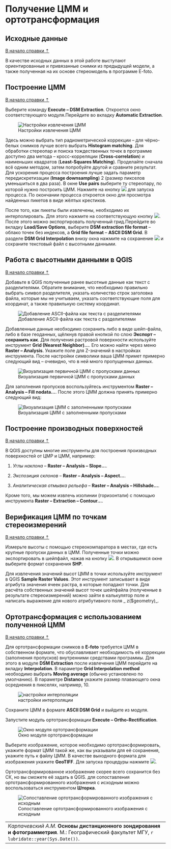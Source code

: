 # Получение ЦММ и ортотрансформация {#dem}

## Исходные данные {#dem-initial}
[В начало справки ⇡](#dem)

В качестве исходных данных в этой работе выступают ориентированные и привязанные снимки из предыдущей модели, а также полученная на их основе стереомодель в программе E-foto.

## Построение ЦММ {#dem-create}
[В начало справки ⇡](#dem)

Выберите команду **Execute – DSM Extraction**. Откроется окно соответствующего модуля.Перейдите во вкладку **Automatic Extraction**.

![Настройки извлечения ЦММ](images/Ref04/Automatic_Extraction.png)

Здесь можно выбрать тип радиометрической коррекции – для чёрно-белых снимков лучше всего выбрать **Histogram matching**. Для обработки стереопар и поиска тождественных точек в программе доступно два метода – кросс-корреляции (**Cross-correlation**) и наименьших квадратов (**Least-Squares Matching**). Проделайте сначала всё одним методом, затем попробуйте другой и сравните результат. Для ускорения процесса построения лучше задать параметр передискретизации (**Image downsampling**) 2 (размер пикселов уменьшиться в два раза). В окне **Use pairs** выберите ту стереопару, по которой нужно построить ЦММ. Нажмите на кнопку ![](images/Ref04/DSM_extraction.png) для запуска процесса. По окончании процесса откроется окно для просмотра найденных пикетов в виде жёлтых крестиков.

После того, как пикеты были извлечены, необходимо их интерполировать. Для этого нажмите на соответствующую кнопку ![](images/Ref04/DSM_interpolation.png). После этого можно экспортировать полученный грид.Перейдите во вкладку **Load/Save Options**, выберите **DSM extraction file format** – облако точек без индексов, а **Grid file format** – **ASCII DSM Grid**. В разделе **DSM Grid Interpolation** внизу окна нажмите на сохранение ![](images/Ref04/Save_DSM.png) и сохраните текстовый файл с высотными данными.

## Работа с высотными данными в QGIS {#dem-QGIS}
[В начало справки ⇡](#dem)

Добавьте в QGIS полученные ранее высотные данные как текст с разделителями. Обратите внимание, что необходимо правильно выбрать символ разделителя, указать количество строк заголовка файла, которые мы не учитываем, указать соответствующие поля для координат, а также правильную систему координат.

![Добавление ASCII-файла как текста с разделителями](images/Ref04/Delimited_Text.png)

Добавленные данные необходимо сохранить либо в виде шейп-файла, либо в базе геоданных, щёлкнув правой кнопкой по слою **Экспорт – сохранить как**. Для получения растровой поверхности используйте инструмент **Grid (Nearest Neighbor)...**. Его можно найти через меню **Raster – Analysis**. Укажите поле для Z-значений в настройках инструмента. После настройки символики ваша ЦММ примет примерно следующий вид – очевидно, что в ней много пропущенных данных.

![Визуализация первичной ЦММ с пропусками данных](images/Ref04/DSM_gaps.png)

Для заполнения пропусков воспользуйтесь инструментом **Raster – Analysis – Fill nodata...**. После этого ЦММ должна принять примерно следующий вид:

![Визуализация ЦММ с заполненными пропусками](images/Ref04/DSM_filled.png)

## Построение производных поверхностей {#dem-derived}
[В начало справки ⇡](#dem)

В QGIS доступны многие инструменты для построения производных поверхностей от ЦМР и ЦММ, например:

1) _Углы наклона_ – **Raster – Analysis – Slope...**.

2) _Экспозиция склонов_ – **Raster – Analysis – Aspect...**.

3) _Аналитическая отмывка рельефа_ – **Raster – Analysis – Hillshade...**.

Кроме того, мы можем извлечь изолинии (горизонтали) с помощью инструмента **Raster – Extraction – Contour...**.

## Верификация ЦММ по точкам стереоизмерений {#dem-verification}
[В начало справки ⇡](#dem)

Измерьте высоты с помощью стереокомпаратора в местах, где есть крупные пропуски данных в ЦММ. Полученные точки можно экспортировать в шейпфайл, нажав на кнопку ![](images/Ref04/Export_survey_point.png). В открывшемся окне выберите формат сохранения **SHP**.

Для извлечения значений высот ЦММ в точки используйте инструмент в QGIS **Sample Raster Values**. Этот инструмент записывает в виде атрибута значения ячеек растра, в которые попадают точки. Для расчёта собственных значений высот точек шейпфайла (полученные в результате стереоизмерений) можно зайти в калькулятор поле и написать выражение для нового атрибутивного поля _ z($geometry)_.

## Ортотрансформация с использованием полученной ЦММ {#dem-orthorectification}
[В начало справки ⇡](#dem)

Для ортотрансформации снимков в **E-foto** требуется ЦММ в собственном формате, что обуславливает необходимость её коррекции (заполнения пропусков) внутренними средствами программы. Для этого в модуле **DSM Extraction** после извлечения ЦММ перейдите на вкладку **Interpolation**. В параметре **Grid Interpolation method** необходимо выбрать **Moving average** (обычно установлено по умолчанию). В параметре **Distance** укажите размер плавающего окна осреднения в пикселях, например, 10.

![настройки интерполяции](images/Ref04/Interpolation.png)

Сохраните ЦММ в формате **ASCII DSM Grid** и выйдите из модуля.

Запустите модуль ортотрансформации **Execute – Ortho-Rectification**.

![Окно модуля ортотрансформации](images/Ref04/Orthorectification.png)

Выберите изображение, которое необходимо ортотрансформировать, укажите формат ЦММ такой же, как вы указывали для её сохранения, укажите путь к файлу ЦММ. В качестве выходного формата для изображения укажите **GeoTIFF**. Для запуска процедуры нажмите ![](images/Ref04/Run.png).

Ортотрансформированное изображение скорее всего сохранится без СК, но вы сможете её задать в QGIS. для сопоставления ортотрансформированного изображения с исходным можно воспользоваться инструментом **Шторка**.

![Сопоставление ортотрансформированного изображения с исходным](images/Ref04/Swipe.gif)

----
_Карпачевский А.М._ **Основы дистанционного зондирования и фотограмметрия**. М.: Географический факультет МГУ, `r lubridate::year(Sys.Date())`.
----